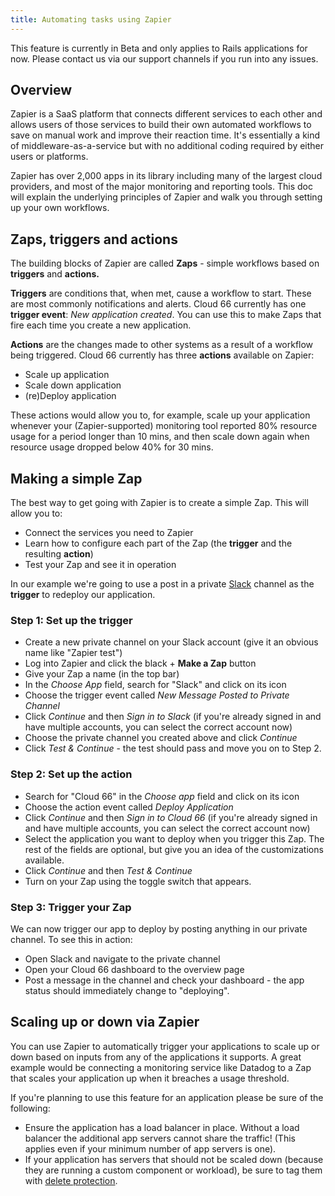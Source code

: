 ```yaml
---
title: Automating tasks using Zapier
---
```


<Callout type="warning" title="Beta feature">
This feature is currently in Beta and only applies to Rails applications for now. Please contact us via our support channels if you run into any issues.
</Callout>

## Overview

Zapier is a SaaS platform that connects different services to each other and allows users of those services to build their own automated workflows to save on manual work and improve their reaction time. It's essentially a kind of middleware-as-a-service but with no additional coding required by either users or platforms.

Zapier has over 2,000 apps in its library including many of the largest cloud providers, and most of the major monitoring and reporting tools. This doc will explain the underlying principles of Zapier and walk you through setting up your own workflows. 

## Zaps, triggers and actions

The building blocks of Zapier are called **Zaps** - simple workflows based on **triggers** and **actions.** 

**Triggers** are conditions that, when met, cause a workflow to start. These are most commonly notifications and alerts. Cloud 66 currently has one **trigger event**: *New application created*. You can use this to make Zaps that fire each time you create a new application. 

**Actions** are the changes made to other systems as a result of a workflow being triggered. Cloud 66 currently has three **actions** available on Zapier:

- Scale up application
- Scale down application
- (re)Deploy application

These actions would allow you to, for example, scale up your application whenever your (Zapier-supported) monitoring tool reported 80% resource usage for a period longer than 10 mins, and then scale down again when resource usage dropped below 40% for 30 mins.

## Making a simple Zap

The best way to get going with Zapier is to create a simple Zap. This will allow you to:

- Connect the services you need to Zapier
- Learn how to configure each part of the Zap (the **trigger** and the resulting **action**)
- Test your Zap and see it in operation

In our example we're going to use a post in a private [Slack](https://slack.com/) channel as the **trigger** to redeploy our application. 

### Step 1: Set up the trigger

- Create a new private channel on your Slack account (give it an obvious name like "Zapier test")
- Log into Zapier and click the black + **Make a Zap** button
- Give your Zap a name (in the top bar)
- In the *Choose App* field, search for "Slack" and click on its icon
- Choose the trigger event called *New Message Posted to Private Channel*
- Click *Continue* and then *Sign in to Slack* (if you're already signed in and have multiple accounts, you can select the correct account now)
- Choose the private channel you created above and click *Continue*
- Click *Test & Continue* - the test should pass and move you on to Step 2.

### Step 2: Set up the action

- Search for "Cloud 66" in the *Choose app* field and click on its icon
- Choose the action event called *Deploy Application*
- Click *Continue* and then *Sign in to Cloud 66* (if you're already signed in and have multiple accounts, you can select the correct account now)
- Select the application you want to deploy when you trigger this Zap. The rest of the fields are optional, but give you an idea of the customizations available.
- Click *Continue* and then *Test & Continue*
- Turn on your Zap using the toggle switch that appears.

### Step 3: Trigger your Zap

We can now trigger our app to deploy by posting anything in our private channel. To see this in action:

- Open Slack and navigate to the private channel
- Open your Cloud 66 dashboard to the overview page
- Post a message in the channel and check your dashboard - the app status should immediately change to "deploying".

## Scaling up or down via Zapier

You can use Zapier to automatically trigger your applications to scale up or down based on inputs from any of the applications it supports. A great example would be connecting a monitoring service like Datadog to a Zap that scales your application up when it breaches a usage threshold. 

If you're planning to use this feature for an application please be sure of the following:

- Ensure the application has a load balancer in place. Without a load balancer the additional app servers cannot share the traffic! (This applies even if your minimum number of app servers is one).
- If your application has servers that should not be scaled down (because they are running a custom component or workload), be sure to tag them with [delete protection](/:product/:version?/servers/scaling#delete-protection).
